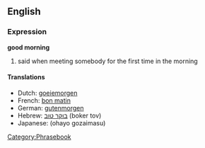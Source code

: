 ==English==
===Expression===
'''good morning'''

# said when meeting somebody for the first time in the morning

====Translations====
*Dutch: [[goeiemorgen]]
*French: [[bon matin]]
*German: [[gutenmorgen]]
*Hebrew: [[בוקר טוב]] (boker tov)
*Japanese: (ohayo gozaimasu)

[[Category:Phrasebook]]